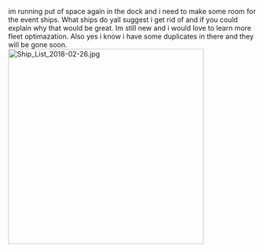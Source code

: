 im running put of space again in the dock and i need to make some room for the event ships. What ships do yall suggest i get rid of and if you could explain why that would be great. Im still new and i would love to learn more fleet optimazation. Also yes i know i have some duplicates in there and they will be gone soon.[[File:Ship_List_2018-02-26.jpg|thumb|left|398px]]<ac_metadata title="Need to thin out the fleet"> </ac_metadata>